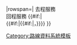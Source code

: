|rowspan={{{rs|1}}}|<!--
-->{{Routedata service|{{{service A|}}}}}去程服務<br>{{Routedata service|{{{service B|}}}}}回程服務<!--
-->{{#if:{{{additional|}}}{{{comment|}}}|<!--
--><br>{{{additional|}}}{{#if:{{{additional|}}}|{{#if:{{{comment|}}}|，}}}}{{{comment|}}}<!--
-->}}<!--
-->{{edit|Template:{{{tplname}}}|●}}<noinclude>[[Category:路線資料系統模板]]</noinclude>